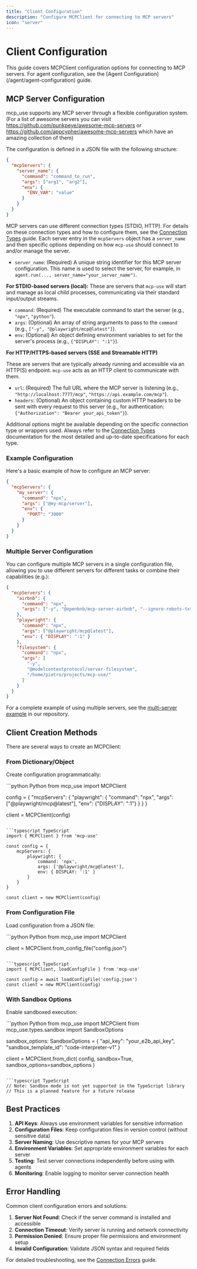 ```yaml
---
title: "Client Configuration"
description: "Configure MCPClient for connecting to MCP servers"
icon: "server"
---
```


# Client Configuration

<Info>
This guide covers MCPClient configuration options for connecting to MCP servers. For agent configuration, see the [Agent Configuration](/agent/agent-configuration) guide.
</Info>


## MCP Server Configuration

mcp_use supports any MCP server through a flexible configuration system. (For a list of awesome servers you can visit https://github.com/punkpeye/awesome-mcp-servers or https://github.com/appcypher/awesome-mcp-servers which have an amazing collection of them)

The configuration is defined in a JSON file with the following structure:

```json
{
  "mcpServers": {
    "server_name": {
      "command": "command_to_run",
      "args": ["arg1", "arg2"],
      "env": {
        "ENV_VAR": "value"
      }
    }
  }
}
```

MCP servers can use different connection types (STDIO, HTTP). For details on these connection types and how to configure them, see the [Connection Types](./connection-types) guide.
Each server entry in the `mcpServers` object has a `server_name` and then specific options depending on how `mcp-use` should connect to and/or manage the server.

- `server_name`: (Required) A unique string identifier for this MCP server configuration. This name is used to select the server, for example, in `agent.run(..., server_name="your_server_name")`.

**For STDIO-based servers (local):**
These are servers that `mcp-use` will start and manage as local child processes, communicating via their standard input/output streams.

- `command`: (Required) The executable command to start the server (e.g., `"npx"`, `"python"`).
- `args`: (Optional) An array of string arguments to pass to the `command` (e.g., `["-y", "@playwright/mcp@latest"]`).
- `env`: (Optional) An object defining environment variables to set for the server's process (e.g., `{"DISPLAY": ":1"}`).

**For HTTP/HTTPS-based servers (SSE and Streamable HTTP)**

These are servers that are typically already running and accessible via an HTTP(S) endpoint. `mcp-use` acts as an HTTP client to communicate with them.

- `url`: (Required) The full URL where the MCP server is listening (e.g., `"http://localhost:7777/mcp"`, `"https://api.example.com/mcp"`).
- `headers`: (Optional) An object containing custom HTTP headers to be sent with every request to this server (e.g., for authentication: `{"Authorization": "Bearer your_api_token"}`).

Additional options might be available depending on the specific connection type or wrappers used. Always refer to the [Connection Types](./connection-types) documentation for the most detailed and up-to-date specifications for each type.

### Example Configuration

Here's a basic example of how to configure an MCP server:

```json
{
  "mcpServers": {
    "my_server": {
      "command": "npx",
      "args": ["@my-mcp/server"],
      "env": {
        "PORT": "3000"
      }
    }
  }
}
```

### Multiple Server Configuration

You can configure multiple MCP servers in a single configuration file, allowing you to use different servers for different tasks or combine their capabilities (e.g.):

```json
{
  "mcpServers": {
    "airbnb": {
      "command": "npx",
      "args": ["-y", "@openbnb/mcp-server-airbnb", "--ignore-robots-txt"]
    },
    "playwright": {
      "command": "npx",
      "args": ["@playwright/mcp@latest"],
      "env": { "DISPLAY": ":1" }
    },
    "filesystem": {
      "command": "npx",
      "args": [
        "-y",
        "@modelcontextprotocol/server-filesystem",
        "/home/pietro/projects/mcp-use/"
      ]
    }
  }
}
```

For a complete example of using multiple servers, see the [multi-server example](https://github.com/mcp-use/mcp-use/blob/main/examples/multi_server_example.py) in our repository.


## Client Creation Methods

There are several ways to create an MCPClient:

### From Dictionary/Object

Create configuration programmatically:

<CodeGroup>
```python Python
from mcp_use import MCPClient

config = {
    "mcpServers": {
        "playwright": {
            "command": "npx",
            "args": ["@playwright/mcp@latest"],
            "env": {"DISPLAY": ":1"}
        }
    }
}

client = MCPClient(config)
```

```typescript TypeScript
import { MCPClient } from 'mcp-use'

const config = {
    mcpServers: {
        playwright: {
            command: 'npx',
            args: ['@playwright/mcp@latest'],
            env: { DISPLAY: ':1' }
        }
    }
}

const client = new MCPClient(config)
```
</CodeGroup>

### From Configuration File

Load configuration from a JSON file:

<CodeGroup>
```python Python
from mcp_use import MCPClient

client = MCPClient.from_config_file("config.json")
```

```typescript TypeScript
import { MCPClient, loadConfigFile } from 'mcp-use'

const config = await loadConfigFile('config.json')
const client = new MCPClient(config)
```
</CodeGroup>


### With Sandbox Options

Enable sandboxed execution:

<CodeGroup>
```python Python
from mcp_use import MCPClient
from mcp_use.types.sandbox import SandboxOptions

sandbox_options: SandboxOptions = {
    "api_key": "your_e2b_api_key",
    "sandbox_template_id": "code-interpreter-v1"
}

client = MCPClient.from_dict(
    config,
    sandbox=True,
    sandbox_options=sandbox_options
)
```

```typescript TypeScript
// Note: Sandbox mode is not yet supported in the TypeScript library
// This is a planned feature for a future release
```
</CodeGroup>

## Best Practices

1. **API Keys**: Always use environment variables for sensitive information
2. **Configuration Files**: Keep configuration files in version control (without sensitive data)
3. **Server Naming**: Use descriptive names for your MCP servers
4. **Environment Variables**: Set appropriate environment variables for each server
5. **Testing**: Test server connections independently before using with agents
6. **Monitoring**: Enable logging to monitor server connection health

## Error Handling

Common client configuration errors and solutions:

1. **Server Not Found**: Check if the server command is installed and accessible
2. **Connection Timeout**: Verify server is running and network connectivity
3. **Permission Denied**: Ensure proper file permissions and environment setup
4. **Invalid Configuration**: Validate JSON syntax and required fields

For detailed troubleshooting, see the [Connection Errors](../troubleshooting/connection-errors) guide.
